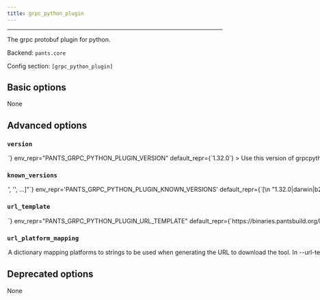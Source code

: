 ```yaml
---
title: grpc_python_plugin
---
```



---

The grpc protobuf plugin for python.

Backend: <span className="color--primary">`pants.core`</span>

Config section: <span className="color--primary">`[grpc_python_plugin]`</span>

<span className={styles.options}>

## Basic options

None

## Advanced options

### `version`

<Option
  cli_repr={`--grpc_python_plugin-version=<str>`}
  env_repr="PANTS_GRPC_PYTHON_PLUGIN_VERSION"
  default_repr={`1.32.0`}
>

Use this version of grpcpythonplugin.

</Option>

### `known_versions`

<Option
  cli_repr={`--grpc_python_plugin-known-versions="['<str>', '<str>', ...]"`}
  env_repr='PANTS_GRPC_PYTHON_PLUGIN_KNOWN_VERSIONS'
  default_repr={`[\n  "1.32.0|darwin|b2db586656463841aa2fd4aab34fb6bd3ef887b522d80e4f2f292146c357f533|6215304",\n  "1.32.0|linux |1af99df9bf733c17a75cbe379f3f9d9ff1627d8a8035ea057c3c78575afe1687|4965728"\n]`}
>

Known versions to verify downloads against.

Each element is a pipe-separated string of `version|platform|sha256|length`, where:

- `version` is the version string
- `platform` is one of [darwin,linux],
- `sha256` is the 64-character hex representation of the expected sha256

```
digest of the download file, as emitted by `shasum -a 256`
```

- `length` is the expected length of the download file in bytes

E.g., `3.1.2|darwin|6d0f18cd84b918c7b3edd0203e75569e0c7caecb1367bbbe409b44e28514f5be|42813`.

Values are space-stripped, so pipes can be indented for readability if necessary.

</Option>

### `url_template`

<Option
  cli_repr={`--grpc_python_plugin-url-template=<str>`}
  env_repr="PANTS_GRPC_PYTHON_PLUGIN_URL_TEMPLATE"
  default_repr={`https://binaries.pantsbuild.org/bin/grpc_python_plugin/{version}/{platform}/x86_64/grpc_python_plugin`}
>

URL to download the tool, either as a single binary file or a compressed file
(e.g. zip file). You can change this to point to your own hosted file, e.g. to
work with proxies. Use `{version}` to have the value from --version
substituted, and `{platform}` to have a value from --url-platform-mapping
substituted in, depending on the current platform. For example,
https://github.com/.../protoc-&#123;version&#125;-&#123;platform&#125;.zip.

</Option>

### `url_platform_mapping`

<Option
  cli_repr={`--grpc_python_plugin-url-platform-mapping="{'key1': val1, 'key2': val2, ...}"`}
  env_repr='PANTS_GRPC_PYTHON_PLUGIN_URL_PLATFORM_MAPPING'
  default_repr={`{\n  "darwin": "macos",\n  "linux": "linux"\n}`}
>

A dictionary mapping platforms to strings to be used when generating the URL to download the tool. In --url-template, anytime the `{platform}` string is used, Pants will determine the current platform, and substitute `{platform}` with the respective value from your dictionary. For example, if you define `{"darwin": "apple-darwin", "linux": "unknown-linux"}, and run Pants on Linux, then `&#123;platform&#125;` will be substituted in the --url-template option with unknown-linux.

</Option>

## Deprecated options

None

</span>
